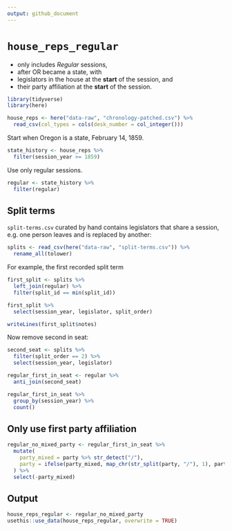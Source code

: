 ```yaml
---
output: github_document
---
```


# `house_reps_regular`

* only includes *Regular* sessions,
* after OR became a state, with
* legislators in the house at the **start** of the session, and 
* their party affiliation at the **start** of the session.

```r
library(tidyverse)
library(here)
```

```r
house_reps <- here("data-raw", "chronology-patched.csv") %>% 
  read_csv(col_types = cols(desk_number = col_integer()))
```

Start when Oregon is a state, February 14, 1859.
```r
state_history <- house_reps %>% 
  filter(session_year >= 1859)
```

Use only regular sessions.
```r
regular <- state_history %>% 
  filter(regular)
```

## Split terms

`split-terms.csv` curated by hand contains legislators that share a session, e.g. one person leaves and is replaced by another:
```r
splits <- read_csv(here("data-raw", "split-terms.csv")) %>% 
  rename_all(tolower)
```

For example, the first recorded split term
```r
first_split <- splits %>% 
  left_join(regular) %>% 
  filter(split_id == min(split_id)) 

first_split %>% 
  select(session_year, legislator, split_order)

writeLines(first_split$notes)
```

Now remove second in seat:
```r
second_seat <- splits %>% 
  filter(split_order == 2) %>% 
  select(session_year, legislator)

regular_first_in_seat <- regular %>% 
  anti_join(second_seat) 

regular_first_in_seat %>% 
  group_by(session_year) %>% 
  count()
```

## Only use first party affiliation

```r
regular_no_mixed_party <- regular_first_in_seat %>% 
  mutate(
    party_mixed = party %>% str_detect("/"), 
    party = ifelse(party_mixed, map_chr(str_split(party, "/"), 1), party)
  ) %>% 
  select(-party_mixed)
```

## Output

```r
house_reps_regular <- regular_no_mixed_party
usethis::use_data(house_reps_regular, overwrite = TRUE)
```

